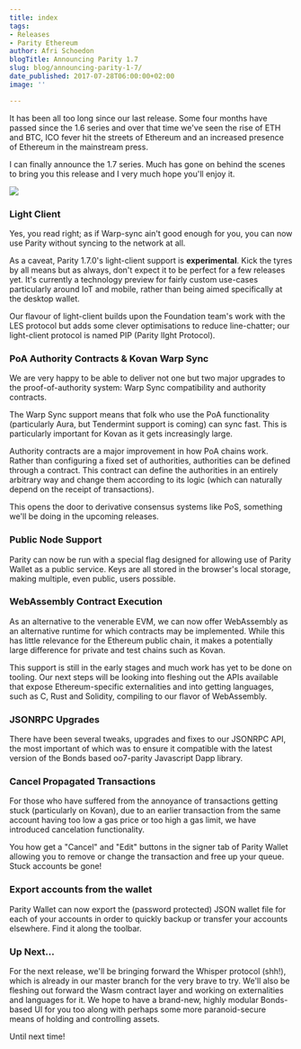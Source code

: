 ```yaml
---
title: index
tags:
- Releases
- Parity Ethereum
author: Afri Schoedon
blogTitle: Announcing Parity 1.7
slug: blog/announcing-parity-1-7/
date_published: 2017-07-28T06:00:00+02:00
image: ''

---
```

It has been all too long since our last release. Some four months have passed since the 1.6 series and over that time we've seen the rise of ETH and BTC, ICO fever hit the streets of Ethereum and an increased presence of Ethereum in the mainstream press.

I can finally announce the 1.7 series. Much has gone on behind the scenes to bring you this release and I very much hope you'll enjoy it.

![](/images/parityoneseven.png)

### Light Client

Yes, you read right; as if Warp-sync ain't good enough for you, you can now use Parity without syncing to the network at all.

As a caveat, Parity 1.7.0's light-client support is **experimental**. Kick the tyres by all means but as always, don't expect it to be perfect for a few releases yet. It's currently a technology preview for fairly custom use-cases particularly around IoT and mobile, rather than being aimed specifically at the desktop wallet.

Our flavour of light-client builds upon the Foundation team's work with the LES protocol but adds some clever optimisations to reduce line-chatter; our light-client protocol is named PIP (Parity lIght Protocol).

### PoA Authority Contracts & Kovan Warp Sync

We are very happy to be able to deliver not one but two major upgrades to the proof-of-authority system: Warp Sync compatibility and authority contracts.

The Warp Sync support means that folk who use the PoA functionality (particularly Aura, but Tendermint support is coming) can sync fast. This is particularly important for Kovan as it gets increasingly large.

Authority contracts are a major improvement in how PoA chains work. Rather than configuring a fixed set of authorities, authorities can be defined through a contract. This contract can define the authorities in an entirely arbitrary way and change them according to its logic (which can naturally depend on the receipt of transactions).

This opens the door to derivative consensus systems like PoS, something we'll be doing in the upcoming releases.

### Public Node Support

Parity can now be run with a special flag designed for allowing use of Parity Wallet as a public service. Keys are all stored in the browser's local storage, making multiple, even public, users possible.

### WebAssembly Contract Execution

As an alternative to the venerable EVM, we can now offer WebAssembly as an alternative runtime for which contracts may be implemented. While this has little relevance for the Ethereum public chain, it makes a potentially large difference for private and test chains such as Kovan.

This support is still in the early stages and much work has yet to be done on tooling. Our next steps will be looking into fleshing out the APIs available that expose Ethereum-specific externalities and into getting languages, such as C, Rust and Solidity, compiling to our flavor of WebAssembly.

### JSONRPC Upgrades

There have been several tweaks, upgrades and fixes to our JSONRPC API, the most important of which was to ensure it compatible with the latest version of the Bonds based oo7-parity Javascript Dapp library.

### Cancel Propagated Transactions

For those who have suffered from the annoyance of transactions getting stuck (particularly on Kovan), due to an earlier transaction from the same account having too low a gas price or too high a gas limit, we have introduced cancelation functionality.

You how get a "Cancel" and "Edit" buttons in the signer tab of Parity Wallet allowing you to remove or change the transaction and free up your queue. Stuck accounts be gone!

### Export accounts from the wallet

Parity Wallet can now export the (password protected) JSON wallet file for each of your accounts in order to quickly backup or transfer your accounts elsewhere. Find it along the toolbar.

### Up Next...

For the next release, we'll be bringing forward the Whisper protocol (shh!), which is already in our master branch for the very brave to try. We'll also be fleshing out forward the Wasm contract layer and working on externalities and languages for it. We hope to have a brand-new, highly modular Bonds-based UI for you too along with perhaps some more paranoid-secure means of holding and controlling assets.

Until next time!